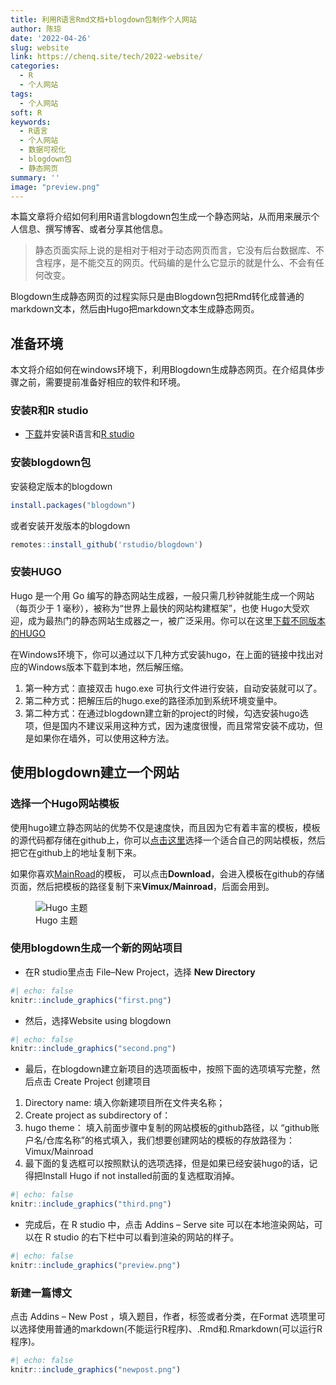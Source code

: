 ```yaml
---
title: 利用R语言Rmd文档+blogdown包制作个人网站
author: 陈琼
date: '2022-04-26'
slug: website
link: https://chenq.site/tech/2022-website/
categories:
  - R
  - 个人网站
tags:
  - 个人网站
soft: R
keywords:
  - R语言
  - 个人网站
  - 数据可视化
  - blogdown包
  - 静态网页
summary: ''
image: "preview.png"
---
```


本篇文章将介绍如何利用R语言blogdown包生成一个静态网站，从而用来展示个人信息、撰写博客、或者分享其他信息。

>静态页面实际上说的是相对于相对于动态网页而言，它没有后台数据库、不含程序，是不能交互的网页。代码编的是什么它显示的就是什么、不会有任何改变。

Blogdown生成静态网页的过程实际只是由Blogdown包把Rmd转化成普通的markdown文本，然后由Hugo把markdown文本生成静态网页。

## 准备环境
本文将介绍如何在windows环境下，利用Blogdown生成静态网页。在介绍具体步骤之前，需要提前准备好相应的软件和环境。

### 安装R和R studio
- [下载](https://mirrors.tuna.tsinghua.edu.cn/CRAN/bin/windows/base/R-4.2.0-win.exe)并安装R语言和[R studio](https://download1.rstudio.org/desktop/windows/RStudio-2022.02.1-461.exe)

### 安装blogdown包

安装稳定版本的blogdown

```r
install.packages("blogdown")
```
或者安装开发版本的blogdown

```r
remotes::install_github('rstudio/blogdown')
```
### 安装HUGO

Hugo 是一个用 Go 编写的静态网站生成器，一般只需几秒钟就能生成一个网站（每页少于 1 毫秒），被称为“世界上最快的网站构建框架”，也使 Hugo大受欢迎，成为最热门的静态网站生成器之一，被广泛采用。你可以在这里[下载不同版本的HUGO](https://github.com/gohugoio/hugo/releases)

在Windows环境下，你可以通过以下几种方式安装hugo，在上面的链接中找出对应的Windows版本下载到本地，然后解压缩。

1. 第一种方式：直接双击 hugo.exe 可执行文件进行安装，自动安装就可以了。
1. 第二种方式：把解压后的hugo.exe的路径添加到系统环境变量中。
1. 第二种方式：在通过blogdown建立新的project的时候，勾选安装hugo选项，但是国内不建议采用这种方式，因为速度很慢，而且常常安装不成功，但是如果你在墙外，可以使用这种方法。

## 使用blogdown建立一个网站

### 选择一个Hugo网站模板

使用hugo建立静态网站的优势不仅是速度快，而且因为它有着丰富的模板，模板的源代码都存储在github上，你可以[点击这里](https://themes.gohugo.io/)选择一个适合自己的网站模板，然后把它在github上的地址复制下来。

如果你喜欢[MainRoad](https://themes.gohugo.io/themes/mainroad/)的模板， 可以点击**Download**，会进入模板在github的存储页面，然后把模板的路径复制下来**Vimux/Mainroad**，后面会用到。


![Hugo 主题](theme.png)

### 使用blogdown生成一个新的网站项目

- 在R studio里点击 File--New Project，选择 **New Directory**

```r
#| echo: false
knitr::include_graphics("first.png")
```

-  然后，选择Website using blogdown

```r
#| echo: false
knitr::include_graphics("second.png")
```

-  最后，在blogdown建立新项目的选项面板中，按照下面的选项填写完整，然后点击 Create Project 创建项目

 1. Directory name: 填入你新建项目所在文件夹名称；
 1. Create project as subdirectory of：
 1. hugo theme： 填入前面步骤中复制的网站模板的github路径，以 "github账户名/仓库名称"的格式填入，我们想要创建网站的模板的存放路径为：Vimux/Mainroad
 1. 最下面的复选框可以按照默认的选项选择，但是如果已经安装hugo的话，记得把Install Hugo if not installed前面的复选框取消掉。
 
```r
#| echo: false
knitr::include_graphics("third.png")
```

- 完成后，在 R studio 中，点击 Addins -- Serve site 可以在本地渲染网站，可以在 R studio 的右下栏中可以看到渲染的网站的样子。

```r
#| echo: false
knitr::include_graphics("preview.png")
```

### 新建一篇博文

点击 Addins -- New Post ，填入题目，作者，标签或者分类，在Format 选项里可以选择使用普通的markdown(不能运行R程序)、.Rmd和.Rmarkdown(可以运行R程序)。

```r
#| echo: false
knitr::include_graphics("newpost.png")
```

